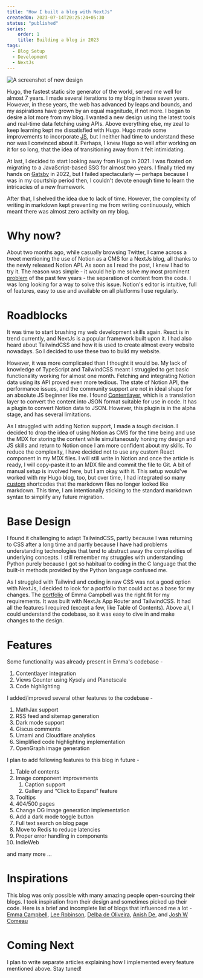 ```yaml
---
title: "How I built a blog with NextJs"
createdOn: 2023-07-14T20:25:24+05:30
status: "published"
series:
    order: 1
    title: Building a blog in 2023
tags:
  - Blog Setup
  - Development
  - NextJs
---
```


![A screenshot of new design](/images/posts/how-i-built-a-blog-with-nextjs/website-screenshot.png "A screenshot of new design")

Hugo, the fastest static site generator of the world, served me well for almost 7 years. I made several iterations to my blog in these seven years. However, in these years, the web has advanced by leaps and bounds, and my aspirations have grown by an equal magnitude, if not more. I began to desire a lot more from my blog. I wanted a new design using the latest tools and real-time data fetching using APIs. Above everything else, my zeal to keep learning kept me dissatisfied with Hugo. Hugo made some improvements to incorporate [JS](https://gohugo.io/hugo-pipes/js/), but I neither had time to understand these nor was I convinced about it. Perhaps, I knew Hugo so well after working on it for so long, that the idea of transitioning away from it felt intimidating.

At last, I decided to start looking away from Hugo in 2021. I was fixated on migrating to a JavaScript-based SSG for almost two years. I finally tried my hands on [Gatsby](https://github.com/yashhere/yashagarwal.in-v2-failed) in 2022, but I failed spectacularly — perhaps because I was in my courtship period then, I couldn't devote enough time to learn the intricacies of a new framework.

After that, I shelved the idea due to lack of time. However, the complexity of writing in markdown kept preventing me from writing continuously, which meant there was almost zero activity on my blog.


# Why now?

About two months ago, while casually browsing Twitter, I came across a tweet mentioning the use of Notion as a CMS for a NextJs blog, all thanks to the newly released Notion API. As soon as I read the post, I knew I had to try it. The reason was simple - it would help me solve my most prominent [problem](/notes/2021-a-bullish-year#blogging-and-writing) of the past few years - the separation of content from the code. I was long looking for a way to solve this issue. Notion's editor is intuitive, full of features, easy to use and available on all platforms I use regularly.

# Roadblocks

It was time to start brushing my web development skills again. React is in trend currently, and NextJs is a popular framework built upon it. I had also heard about TailwindCSS and how it is used to create almost every website nowadays. So I decided to use these two to build my website.

However, it was more complicated than I thought it would be. My lack of knowledge of TypeScript and TailwindCSS meant I struggled to get basic functionality working for almost one month. Fetching and integrating Notion data using its API proved even more tedious. The state of Notion API, the performance issues, and the community support are not in ideal shape for an absolute JS beginner like me. I found [Contentlayer](https://www.contentlayer.dev/), which is a translation layer to convert the content into JSON format suitable for use in code. It has a plugin to convert Notion data to JSON. However, this plugin is in the alpha stage, and has several limitations.

As I struggled with adding Notion support, I made a *tough* decision. I decided to drop the idea of using Notion as CMS for the time being and use the MDX for storing the content while simultaneously honing my design and JS skills and return to Notion once I am more confident about my skills. To reduce the complexity, I have decided not to use any custom React component in my MDX files. I will still write in Notion and once the article is ready, I will copy-paste it to an MDX file and commit the file to Git. A bit of manual setup is involved here, but I am okay with it. This setup would've worked with my Hugo blog, too, but over time, I had integrated so many [custom](https://github.com/yashhere/tufte.yashagarwal.in/blob/source/content/posts/2019-06-26-travelogue-Chikmagalur/index.md?plain=1#L24) shortcodes that the markdown files no longer looked like markdown. This time, I am intentionally sticking to the standard markdown syntax to simplify any future migration.

# Base Design

I found it challenging to adapt TailwindCSS, partly because I was returning to CSS after a long time and partly because I have had problems understanding technologies that tend to abstract away the complexities of underlying concepts. I still remember my struggles with understanding Python purely because I got so habitual to coding in the C language that the built-in methods provided by the Python language confused me.

As I struggled with Tailwind and coding in raw CSS was not a good option with NextJs, I decided to look for a portfolio that could act as a base for my changes. The [portfolio](https://www.emmacampbell.dev/) of Emma Campbell was the right fit for my requirements. It was built with NextJs App Router and TailwindCSS. It had all the features I required (except a few, like Table of Contents). Above all, I could understand the codebase, so it was easy to dive in and make changes to the design.

# Features

Some functionality was already present in Emma's codebase -

1. Contentlayer integration
2. Views Counter using Kysely and Planetscale
3. Code highlighting

I added/improved several other features to the codebase -

1. MathJax support
2. RSS feed and sitemap generation
3. Dark mode support
4. Giscus comments
5. Umami and Cloudflare analytics
6. Simplified code highlighting implementation
7. OpenGraph image generation

I plan to add following features to this blog in future -

1. Table of contents
2. Image component improvements
    1. Caption support
    2. Gallery and “Click to Expand” feature
3. Tooltips
4. 404/500 pages
5. Change OG image generation implementation
6. Add a dark mode toggle button
7. Full text search on blog page
8. Move to Redis to reduce latencies
9. Proper error handling in components
10. IndieWeb

and many more …

# Inspirations

This blog was only possible with many amazing people open-sourcing their blogs. I took inspiration from their design and sometimes picked up their code. Here is a brief and incomplete list of blogs that influenced me a lot - [Emma Campbell](https://www.emmacampbell.dev/), [Lee Robinson](https://leerob.io/), [Delba de Oliveira](https://delba.dev/), [Anish De](https://anishde.dev/), and [Josh W Comeau](https://www.joshwcomeau.com/)


# Coming Next
I plan to write separate articles explaining how I implemented every feature mentioned above. Stay tuned!
